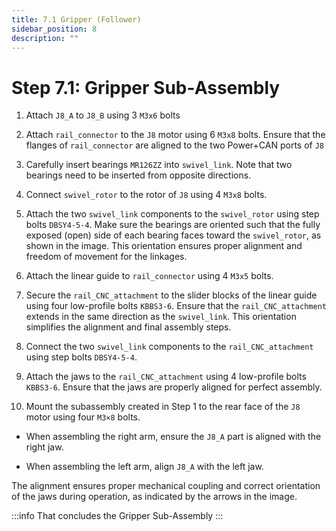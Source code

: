 ```yaml
---
title: 7.1 Gripper (Follower)
sidebar_position: 8
description: ""
---
```



# Step 7.1: Gripper Sub-Assembly

1. Attach `J8_A` to `J8_B` using 3 `M3x6` bolts
<AssemblyGuideImage src="gripper/step1.png" alt="step1" width="30%" />

2. Attach `rail_connector` to the `J8` motor using 6 `M3x8` bolts. Ensure that the flanges of `rail_connector` are aligned to the two Power+CAN ports of `J8`
<AssemblyGuideImage src="gripper/step2.png" alt="step2" width="50%" />

3. Carefully insert bearings `MR126ZZ` into `swivel_link`. Note that two bearings need to be inserted from opposite directions.
<AssemblyGuideImage src="gripper/step3.png" alt="step3" width="30%" />

4. Connect `swivel_rotor` to the rotor of `J8` using 4 `M3x8` bolts.
<AssemblyGuideImage src="gripper/step4.png" alt="step4" width="60%" />

5. Attach the two `swivel_link` components to the `swivel_rotor` using step bolts `DBSY4-5-4`. Make sure the bearings are oriented such that the fully exposed (open) side of each bearing faces toward the `swivel_rotor`, as shown in the image. This orientation ensures proper alignment and freedom of movement for the linkages.
<AssemblyGuideImage src="gripper/step5.png" alt="step5" width="60%" />

6. Attach the linear guide to `rail_connector` using 4 `M3x5` bolts.
<AssemblyGuideImage src="gripper/step6.png" alt="step6" width="60%" />

7. Secure the `rail_CNC_attachment` to the slider blocks of the linear guide using four low-profile bolts `KBBS3-6`. Ensure that the `rail_CNC_attachment` extends in the same direction as the `swivel_link`. This orientation simplifies the alignment and final assembly steps.
<AssemblyGuideImage src="gripper/step7.png" alt="step7" width="60%" />

8. Connect the two `swivel_link` components to the `rail_CNC_attachment` using step bolts `DBSY4-5-4`.
<AssemblyGuideImage src="gripper/step8.png" alt="step8" width="60%" />

9. Attach the jaws to the `rail_CNC_attachment` using 4 low-profile bolts `KBBS3-6`. Ensure that the jaws are properly aligned for perfect assembly.
<AssemblyGuideImage src="gripper/step9.png" alt="step9" width="60%" />

10. Mount the subassembly created in Step 1 to the rear face of the `J8` motor using four `M3×8` bolts.

- When assembling the right arm, ensure the `J8_A` part is aligned with the right jaw.

- When assembling the left arm, align `J8_A` with the left jaw.

The alignment ensures proper mechanical coupling and correct orientation of the jaws during operation, as indicated by the arrows in the image.
<AssemblyGuideImage src="gripper/step10.png" alt="step10" width="80%" />

:::info
That concludes the Gripper Sub-Assembly
<AssemblyGuideImage src="gripper/conclusion.png" alt="conclusion" width="80%" />
:::

